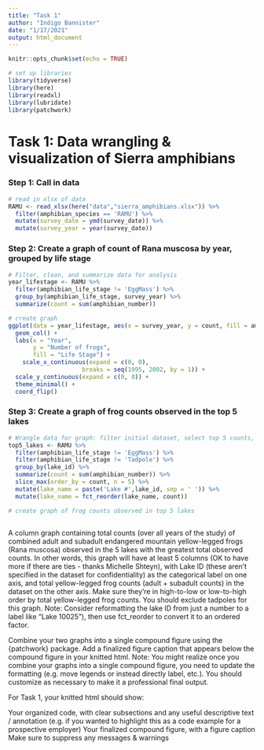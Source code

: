 ```yaml
---
title: "Task 1"
author: "Indigo Bannister"
date: "1/17/2021"
output: html_document
---
```


```r
knitr::opts_chunk$set(echo = TRUE)

# set up libraries
library(tidyverse)
library(here)
library(readxl)
library(lubridate)
library(patchwork)


```
# Task 1: Data wrangling & visualization of Sierra amphibians

### Step 1: Call in data

```r
# read in xlsx of data
RAMU <- read_xlsx(here("data","sierra_amphibians.xlsx")) %>% 
  filter(amphibian_species == 'RAMU') %>% 
  mutate(survey_date = ymd(survey_date)) %>% 
  mutate(survey_year = year(survey_date)) 

```

### Step 2: Create a graph of count of Rana muscosa by year, grouped by life stage
```r
# Filter, clean, and summarize data for analysis
year_lifestage <- RAMU %>% 
  filter(amphibian_life_stage != 'EggMass') %>% 
  group_by(amphibian_life_stage, survey_year) %>% 
  summarize(count = sum(amphibian_number))

# create graph 
ggplot(data = year_lifestage, aes(x = survey_year, y = count, fill = amphibian_life_stage)) + 
  geom_col() + 
  labs(x = "Year",
       y = "Number of frogs",
       fill = "Life Stage") +
    scale_x_continuous(expand = c(0, 0),
                     breaks = seq(1995, 2002, by = 1)) +
  scale_y_continuous(expand = c(0, 0)) +
  theme_minimal() + 
  coord_flip()

```

### Step 3: Create a graph of frog counts observed in the top 5 lakes
```r
# Wrangle data for graph: filter initial dataset, select top 5 counts, and adjust naming for graph visual
top5_lakes <- RAMU %>% 
  filter(amphibian_life_stage != 'EggMass') %>% 
  filter(amphibian_life_stage != 'Tadpole') %>% 
  group_by(lake_id) %>% 
  summarize(count = sum(amphibian_number)) %>% 
  slice_max(order_by = count, n = 5) %>% 
  mutate(lake_name = paste('Lake #',lake_id, sep = ' ')) %>% 
  mutate(lake_name = fct_reorder(lake_name, count))

# create graph of frog counts observed in top 5 lakes
  
```



A column graph containing total counts (over all years of the study) of combined adult and subadult endangered mountain yellow-legged frogs (Rana muscosa) observed in the 5 lakes with the greatest total observed counts. In other words, this graph will have at least 5 columns (OK to have more if there are ties - thanks Michelle Shteyn), with Lake ID (these aren’t specified in the dataset for confidentiality) as the categorical label on one axis, and total yellow-legged frog counts (adult + subadult counts) in the dataset on the other axis. Make sure they’re in high-to-low or low-to-high order by total yellow-legged frog counts. You should exclude tadpoles for this graph. Note: Consider reformatting the lake ID from just a number to a label like “Lake 10025”), then use fct_reorder to convert it to an ordered factor.

Combine your two graphs into a single compound figure using the {patchwork} package. Add a finalized figure caption that appears below the compound figure in your knitted html. Note: You might realize once you combine your graphs into a single compound figure, you need to update the formatting (e.g. move legends or instead directly label, etc.). You should customize as necessary to make it a professional final output.

For Task 1, your knitted html should show: 

Your organized code, with clear subsections and any useful descriptive text / annotation (e.g. if you wanted to highlight this as a code example for a prospective employer)
Your finalized compound figure, with a figure caption
Make sure to suppress any messages & warnings
